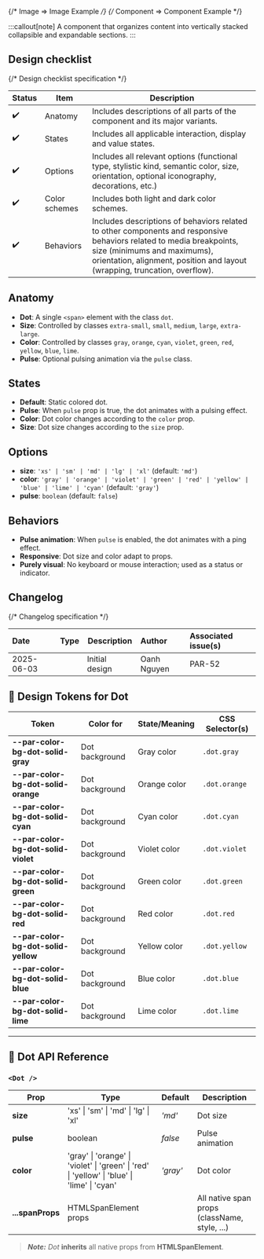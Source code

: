 
{/* Image => Image Example */}
{/* Component => Component Example */}

:::callout[note]
A component that organizes content into vertically stacked collapsible and expandable sections.
:::

## Design checklist <span id="design-checklist"></span>

{/* Design checklist specification */}

| Status | Item          | Description                                                                                                                                                                                                                       |
| ------ | ------------- | --------------------------------------------------------------------------------------------------------------------------------------------------------------------------------------------------------------------------------- |
| ✔️     | Anatomy       | Includes descriptions of all parts of the component and its major variants.                                                                                                                                                       |
| ✔️     | States        | Includes all applicable interaction, display and value states.                                                                                                                                                                    |
| ✔️     | Options       | Includes all relevant options (functional type, stylistic kind, semantic color, size, orientation, optional iconography, decorations, etc.)                                                                                       |
| ✔️     | Color schemes | Includes both light and dark color schemes.                                                                                                                                                                                       |
| ✔️     | Behaviors     | Includes descriptions of behaviors related to other components and responsive behaviors related to media breakpoints, size (minimums and maximums), orientation, alignment, position and layout (wrapping, truncation, overflow). |

## Anatomy <span id="anatomy"></span>

- **Dot**: A single `<span>` element with the class `dot`.
- **Size**: Controlled by classes `extra-small`, `small`, `medium`, `large`, `extra-large`.
- **Color**: Controlled by classes `gray`, `orange`, `cyan`, `violet`, `green`, `red`, `yellow`, `blue`, `lime`.
- **Pulse**: Optional pulsing animation via the `pulse` class.

## States <span id="states"></span>

- **Default**: Static colored dot.
- **Pulse**: When `pulse` prop is true, the dot animates with a pulsing effect.
- **Color**: Dot color changes according to the `color` prop.
- **Size**: Dot size changes according to the `size` prop.

## Options <span id="options"></span>

- **size**: `'xs' | 'sm' | 'md' | 'lg' | 'xl'` (default: `'md'`)
- **color**: `'gray' | 'orange' | 'violet' | 'green' | 'red' | 'yellow' | 'blue' | 'lime' | 'cyan'` (default: `'gray'`)
- **pulse**: `boolean` (default: `false`)

## Behaviors <span id="behaviors"></span>

- **Pulse animation**: When `pulse` is enabled, the dot animates with a ping effect.
- **Responsive**: Dot size and color adapt to props.
- **Purely visual**: No keyboard or mouse interaction; used as a status or indicator.

## Changelog <span id="changelog"></span>

{/* Changelog specification */}

| Date       | Type                                                     | Description    | Author      | Associated issue(s) |
| :--------- | :------------------------------------------------------- | -------------- | :---------- | :------------------ |
| 2025-06-03 | <Badge size='sm' kind='glass' color='cyan' label="new"/> | Initial design | Oanh Nguyen | PAR-52              |

## 🎨 Design Tokens for Dot

| **Token**                           | **Color for**  | **State/Meaning** | **CSS Selector(s)** |
| ----------------------------------- | -------------- | ----------------- | ------------------- |
| **--par-color-bg-dot-solid-gray**   | Dot background | Gray color        | `.dot.gray`         |
| **--par-color-bg-dot-solid-orange** | Dot background | Orange color      | `.dot.orange`       |
| **--par-color-bg-dot-solid-cyan**   | Dot background | Cyan color        | `.dot.cyan`         |
| **--par-color-bg-dot-solid-violet** | Dot background | Violet color      | `.dot.violet`       |
| **--par-color-bg-dot-solid-green**  | Dot background | Green color       | `.dot.green`        |
| **--par-color-bg-dot-solid-red**    | Dot background | Red color         | `.dot.red`          |
| **--par-color-bg-dot-solid-yellow** | Dot background | Yellow color      | `.dot.yellow`       |
| **--par-color-bg-dot-solid-blue**   | Dot background | Blue color        | `.dot.blue`         |
| **--par-color-bg-dot-solid-lime**   | Dot background | Lime color        | `.dot.lime`         |

---

## 🧩 Dot API Reference

### `<Dot />`

| **Prop**         | **Type**                                                                                     | **Default** | **Description**                               |
| ---------------- | -------------------------------------------------------------------------------------------- | ----------- | --------------------------------------------- |
| **size**         | 'xs' \| 'sm' \| 'md' \| 'lg' \| 'xl'                                                         | _'md'_      | Dot size                                      |
| **pulse**        | boolean                                                                                      | _false_     | Pulse animation                               |
| **color**        | 'gray' \| 'orange' \| 'violet' \| 'green' \| 'red' \| 'yellow' \| 'blue' \| 'lime' \| 'cyan' | _'gray'_    | Dot color                                     |
| **...spanProps** | HTMLSpanElement props                                                                        |             | All native span props (className, style, ...) |

> **_Note:_** _Dot_ **inherits** all native props from **HTMLSpanElement**.
